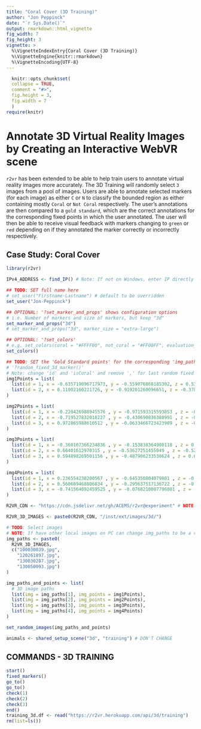 ```yaml
---
title: "Coral Cover (3D Training)"
author: "Jon Peppinck"
date: "`r Sys.Date()`"
output: rmarkdown::html_vignette
fig_width: 7
fig_height: 3
vignette: >
  %\VignetteIndexEntry{Coral Cover (3D Training)}
  %\VignetteEngine{knitr::rmarkdown}
  %\VignetteEncoding{UTF-8}
---
```

  
```r
  knitr::opts_chunk$set(
  collapse = TRUE,
  comment = "#>",
  fig.height = 3,
  fig.width = 7
  )
require(knitr)
```
  
# Annotate 3D Virtual Reality Images by Creating an Interactive WebVR scene

`r2vr` has been extended to be able to help train users to annotate virtual reality images more accurately. The 3D Training will randomly select `3` images from a pool of images. Users are able to annotate selected markers (for each image) as either `C` or `N` to classify the bounded region as either containing mostly `Coral` or `Not Coral` respectively. The user's annotations are then compared to a `gold standard`, which are the correct annotations for the corresponding fixed points in which the user annotated. The user will then be able to receive visual feedback with markers changing to `green` or `red` depending on if they annotated the marker correctly or incorrectly respectively.

## Case Study: Coral Cover

```r
library(r2vr)

IPv4_ADDRESS <- find_IP() # Note: If not on Windows, enter IP directly

## TODO: SET full name here
# set_user("Firstname-Lastname") # default to be overridden
set_user("Jon-Peppinck")

## OPTIONAL: '?set_marker_and_props' shows configuration options
# i.e. Number of markers and size of markers, but keep "3d"
set_marker_and_props("3d")
# set_marker_and_props("3d", marker_size = "extra-large") 

## OPTIONAL: '?set_colors'
# e.g. set_colors(coral = "#FFFF00", not_coral = "#FF00FF", evaluation_selection = "#0000FF")
set_colors()

## TODO: SET the 'Gold Standard points' for the corresponding 'img_paths' (set below)
# '?random_fixed_3d_marker()'
# Note: change 'id' and 'isCoral' and remove ',' for last random fixed marker generated
img1Points = list(
  list(id = 1, x = -0.635719096717973, y = -0.559076868185302, z = 0.532253967132419, isCoral = 1), # coral?
  list(id = 2, x = 0.11002160221726, y = -0.919201260096651, z = -0.378106189426035, isCoral = 1) # coral?
)

img2Points = list(
  list(id = 1, x = -0.220426988945576 , y = -0.971593315593853 , z = -0.0861299694515765, isCoral = 0),
  list(id = 2, x = -0.719527832018227 , y = -0.430690836388991 , z = -0.5447798660025, isCoral = 0), 
  list(id = 3, x = 0.972865988610512 , y = -0.0633466723423909 , z = -0.22252857638523, isCoral = 0) 
)

img3Points = list(
  list(id = 1, x = -0.360107366234836 , y = -0.153838364908118 , z = 0.920139360241592, isCoral = 0),
  list(id = 2, x = 0.66401612970315 , y = -0.53627251455049 , z = -0.521051215939224, isCoral = 0), 
  list(id = 3, x = 0.594898269501156 , y = -0.487906233530624 , z = 0.638782870955765, isCoral = 0) 
)

img4Points = list(
  list(id = 1, x = 0.236554238200567 , y = -0.645350804079801 , z = -0.726336307823658, isCoral = 0),
  list(id = 2, x = 0.560689468806834 , y = -0.295637517136722 , z = -0.773450565990061, isCoral = 0), 
  list(id = 3, x = -0.741564092459525 , y = -0.0768210007796801 , z = -0.66646922705695, isCoral = 0) 
)

R2VR_CDN <- "https://cdn.jsdelivr.net/gh/ACEMS/r2vr@experiment" # NOTE: Subject to change

R2VR_3D_IMAGES <- paste0(R2VR_CDN, "/inst/ext/images/3d/")

# TODO: Select images
# NOTE: If have other local images on PC can change img_paths to be a vector of relative file location for the current working directory
img_paths <- paste0(
  R2VR_3D_IMAGES,
  c("100030039.jpg",
    "120261897.jpg",
    "130030287.jpg",
    "130050093.jpg")
)

img_paths_and_points <- list(
  # 3D image paths
  list(img = img_paths[1], img_points = img1Points),
  list(img = img_paths[2], img_points = img2Points),
  list(img = img_paths[3], img_points = img3Points),
  list(img = img_paths[4], img_points = img4Points)
)

set_random_images(img_paths_and_points)

animals <- shared_setup_scene("3d", "training") # DON'T CHANGE
```

## COMMANDS - 3D TRAINING

```r
start()
fixed_markers()
go_to()
go_to()
check(1)
check(2)
check(3)
end()
training_3d.df <- read("https://r2vr.herokuapp.com/api/3d/training")
rm(list=ls())
```
